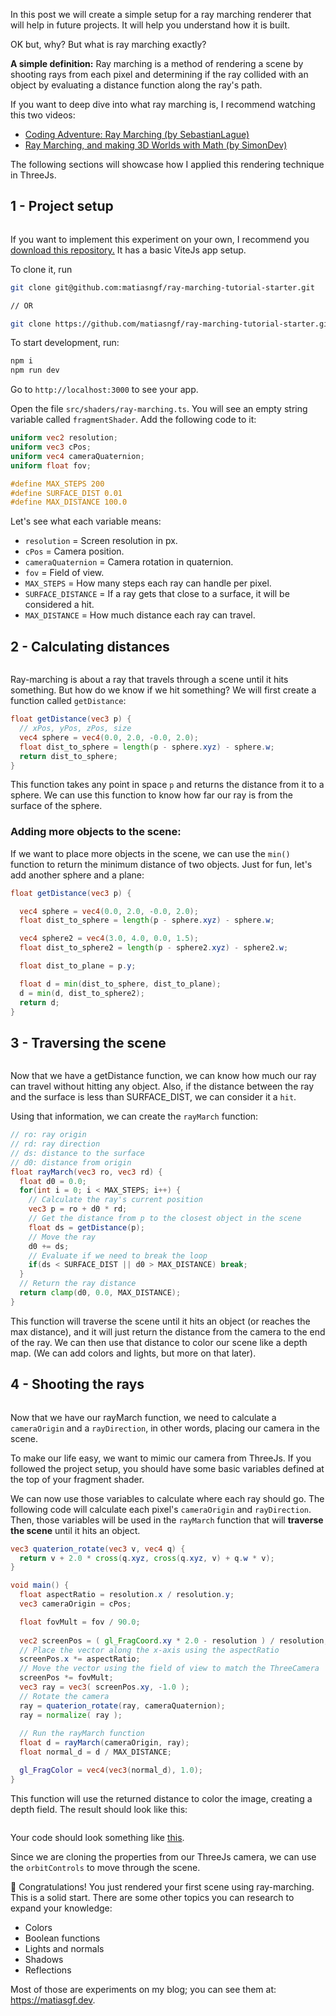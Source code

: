 
In this post we will create a simple setup for a ray marching renderer that will help in future projects. It will help you understand how it is built.

OK but, why? But what is ray marching exactly?

**A simple definition:** Ray marching is a method of rendering a scene by shooting rays from each pixel and determining if the ray collided with an object by evaluating a distance function along the ray's path.

If you want to deep dive into what ray marching is, I recommend watching this two videos:

* <a className="text-link" href="https://www.youtube.com/watch?v=Cp5WWtMoeKg&t=1s&ab_channel=SebastianLague" target="_blank">Coding Adventure: Ray Marching (by SebastianLague)</a>
* <a className="text-link" href="https://www.youtube.com/watch?v=BNZtUB7yhX4&t=164s&ab_channel=SimonDev" target="_blank">Ray Marching, and making 3D Worlds with Math (by SimonDev)</a>

The following sections will showcase how I applied this rendering technique in ThreeJs.

## 1 - Project setup

<Image
  src={catPlant}
  alt=""
/>

If you want to implement this experiment on your own, I recommend you
<a className="text-link" href="https://github.com/matiasngf/ray-marching-tutorial-starter" target="_blank">download this repository.</a> 
It has a basic ViteJs app setup.

To clone it, run
```bash
git clone git@github.com:matiasngf/ray-marching-tutorial-starter.git

// OR 

git clone https://github.com/matiasngf/ray-marching-tutorial-starter.git

```

To start development, run:

```bash
npm i
npm run dev
```

Go to `http://localhost:3000` to see your app.

Open the file `src/shaders/ray-marching.ts`. You will see an empty string variable called `fragmentShader`. Add the following code to it:

```glsl
uniform vec2 resolution;
uniform vec3 cPos;
uniform vec4 cameraQuaternion;
uniform float fov;

#define MAX_STEPS 200
#define SURFACE_DIST 0.01
#define MAX_DISTANCE 100.0
```

Let's see what each variable means:

* `resolution` = Screen resolution in px.
* `cPos` = Camera position.
* `cameraQuaternion` = Camera rotation in quaternion.
* `fov` = Field of view.
* `MAX_STEPS` = How many steps each ray can handle per pixel.
* `SURFACE_DISTANCE` = If a ray gets that close to a surface, it will be considered a hit.
* `MAX_DISTANCE` = How much distance each ray can travel.

## 2 - Calculating distances

<Image
  src={catDistances}
  alt=""
/>

Ray-marching is about a ray that travels through a scene until it hits something. But how do we know if we hit something? We will first create a function called `getDistance`:

```glsl
float getDistance(vec3 p) {
  // xPos, yPos, zPos, size
  vec4 sphere = vec4(0.0, 2.0, -0.0, 2.0);
  float dist_to_sphere = length(p - sphere.xyz) - sphere.w;
  return dist_to_sphere;
}
```
This function takes any point in space `p` and returns the distance from it to a sphere. We can use this function to know how far our ray is from the surface of the sphere.

### Adding more objects to the scene: 

If we want to place more objects in the scene, we can use the `min()` function to return the minimum distance of two objects. Just for fun, let's add another sphere and a plane:

```glsl
float getDistance(vec3 p) {

  vec4 sphere = vec4(0.0, 2.0, -0.0, 2.0);
  float dist_to_sphere = length(p - sphere.xyz) - sphere.w;

  vec4 sphere2 = vec4(3.0, 4.0, 0.0, 1.5);
  float dist_to_sphere2 = length(p - sphere2.xyz) - sphere2.w;

  float dist_to_plane = p.y;

  float d = min(dist_to_sphere, dist_to_plane);
  d = min(d, dist_to_sphere2);
  return d;
}
```

## 3 - Traversing the scene

<Image
  src={catJumping}
  alt=""
/>

Now that we have a getDistance function, we can know how much our ray can travel without hitting any object. Also, if the distance between the ray and the surface is less than SURFACE_DIST, we can consider it a `hit`.

Using that information, we can create the `rayMarch` function:

```glsl
// ro: ray origin
// rd: ray direction
// ds: distance to the surface
// d0: distance from origin
float rayMarch(vec3 ro, vec3 rd) {
  float d0 = 0.0;
  for(int i = 0; i < MAX_STEPS; i++) {
    // Calculate the ray's current position
    vec3 p = ro + d0 * rd;
    // Get the distance from p to the closest object in the scene
    float ds = getDistance(p);
    // Move the ray
    d0 += ds;
    // Evaluate if we need to break the loop
    if(ds < SURFACE_DIST || d0 > MAX_DISTANCE) break;
  }
  // Return the ray distance
  return clamp(d0, 0.0, MAX_DISTANCE);
}
```

This function will traverse the scene until it hits an object (or reaches the max distance), and it will just return the distance from the camera to the end of the ray. We can then use that distance to color our scene like a depth map. (We can add colors and lights, but more on that later).

## 4 - Shooting the rays

<Image
  src={catEyes}
  alt=""
/>

Now that we have our rayMarch function, we need to calculate a `cameraOrigin` and a `rayDirection`, in other words, placing our camera in the scene.

To make our life easy, we want to mimic our camera from ThreeJs. If you followed the project setup, you should have some basic variables defined at the top of your fragment shader.

We can now use those variables to calculate where each ray should go. The following code will calculate each pixel's `cameraOrigin` and `rayDirection`. Then, those variables will be used in the `rayMarch` function that will **traverse the scene** until it hits an object.

```glsl
vec3 quaterion_rotate(vec3 v, vec4 q) {
  return v + 2.0 * cross(q.xyz, cross(q.xyz, v) + q.w * v);
}

void main() {
  float aspectRatio = resolution.x / resolution.y;
  vec3 cameraOrigin = cPos;

  float fovMult = fov / 90.0;
  
  vec2 screenPos = ( gl_FragCoord.xy * 2.0 - resolution ) / resolution;
  // Place the vector along the x-axis using the aspectRatio
  screenPos.x *= aspectRatio;
  // Move the vector using the field of view to match the ThreeCamera
  screenPos *= fovMult;
  vec3 ray = vec3( screenPos.xy, -1.0 );
  // Rotate the camera
  ray = quaterion_rotate(ray, cameraQuaternion);
  ray = normalize( ray );
  
  // Run the rayMarch function
  float d = rayMarch(cameraOrigin, ray);
  float normal_d = d / MAX_DISTANCE;

  gl_FragColor = vec4(vec3(normal_d), 1.0);
}
```

This function will use the returned distance to color the image, creating a depth field. The result should look like this:

<Image
  src={endResult}
  alt=""
/>

Your code should look something like <a className="text-link" href="https://github.com/matiasngf/ray-marching-tutorial-starter/blob/solution/src/shaders/ray-marching.ts" target="_blank">this</a>.

Since we are cloning the properties from our ThreeJs camera, we can use the `orbitControls` to move through the scene.

🥳 Congratulations! You just rendered your first scene using ray-marching. This is a solid start. There are some other topics you can research to expand your knowledge:

* Colors
* Boolean functions
* Lights and normals
* Shadows
* Reflections

Most of those are experiments on my blog; you can see them at: https://matiasgf.dev.
